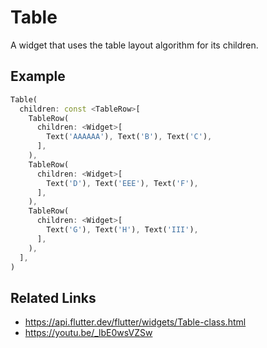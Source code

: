 
<Meta of={TableStories} />

# Table

A widget that uses the table layout algorithm for its children.

<YouTubeVideoPlayer videoId="_lbE0wsVZSw" />

## Example

```dart liveslice=Table
Table(
  children: const <TableRow>[
    TableRow(
      children: <Widget>[
        Text('AAAAAA'), Text('B'), Text('C'),
      ],
    ),
    TableRow(
      children: <Widget>[
        Text('D'), Text('EEE'), Text('F'),
      ],
    ),
    TableRow(
      children: <Widget>[
        Text('G'), Text('H'), Text('III'),
      ],
    ),
  ],
)
```

## Related Links

- https://api.flutter.dev/flutter/widgets/Table-class.html
- https://youtu.be/_lbE0wsVZSw
